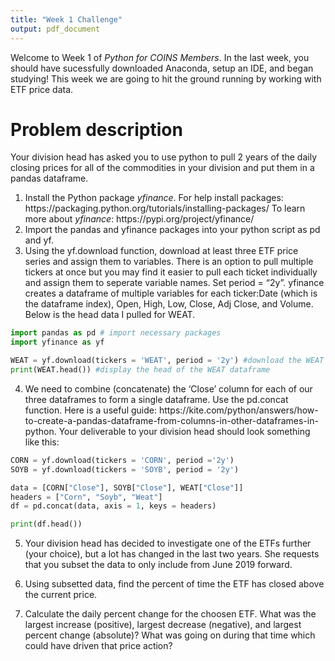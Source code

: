 ```yaml
---
title: "Week 1 Challenge"
output: pdf_document
---
```


Welcome to Week 1 of *Python for COINS Members*. In the last week, you should have sucessfully downloaded Anaconda, setup an IDE, and began studying! This week we are going to hit the ground running by working with ETF price data. 

# Problem description

Your division head has asked you to use python to pull 2 years of the daily closing prices for all of the commodities in your division and put them in a pandas dataframe. 

1. Install the Python package *yfinance*. For help install packages: https://packaging.python.org/tutorials/installing-packages/ To learn more about *yfinance*: https://pypi.org/project/yfinance/
2. Import the pandas and yfinance packages into your python script as pd and yf.
3. Using the yf.download function, download at least three ETF price series and assign them to variables. There is an option to pull multiple tickers at once but you may find it easier to pull each ticket individually and assign them to seperate variable names. Set period = "2y". yfinance creates a dataframe of multiple variables for each ticker:Date (which is the dataframe index), Open, High, Low, Close, Adj Close, and Volume. Below is the head data I pulled for WEAT.

```python
import pandas as pd # import necessary packages
import yfinance as yf

WEAT = yf.download(tickers = 'WEAT', period = '2y') #download the WEAT ETF for the last two years
print(WEAT.head()) #display the head of the WEAT dataframe
```

4. We need to combine (concatenate) the 'Close' column for each of our three dataframes to form a single dataframe. Use the pd.concat function. Here is a useful guide: https://kite.com/python/answers/how-to-create-a-pandas-dataframe-from-columns-in-other-dataframes-in-python.  Your deliverable to your division head should look something like this:

```python
CORN = yf.download(tickers = 'CORN', period ='2y')
SOYB = yf.download(tickers = 'SOYB', period = '2y')

data = [CORN["Close"], SOYB["Close"], WEAT["Close"]]
headers = ["Corn", "Soyb", "Weat"]
df = pd.concat(data, axis = 1, keys = headers)

print(df.head())

```

5. Your division head has decided to investigate one of the ETFs further (your choice), but a lot has changed in the last two years. She requests that you subset the data to only include from June 2019 forward. 

6. Using subsetted data, find the percent of time the ETF has closed above the current price. 

7. Calculate the daily percent change for the choosen ETF. What was the largest increase (positive), largest decrease (negative), and largest percent change (absolute)? What was going on during that time which could have driven that price action?




